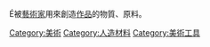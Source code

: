 É被[[藝術家|藝術家]]用來創造[[作品|作品]]的物質、原料。
{{Commonscat|Art materials}}

[[Category:美術|Category:美術]]
[[Category:人造材料|Category:人造材料]]
[[Category:美術工具|Category:美術工具]]